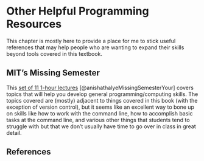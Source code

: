 # Other Helpful Programming Resources

This chapter is mostly here to provide a place for me to stick useful references that may help people who are wanting to expand their skills beyond tools covered in this textbook.


## MIT's Missing Semester

This [set of 11 1-hour lectures](https://missing.csail.mit.edu/2020/command-line/) [@anishathalyeMissingSemesterYour] covers topics that will help you develop general programming/computing skills. The topics covered are (mostly) adjacent to things covered in this book (with the exception of version control), but it seems like an excellent way to bone up on skills like how to work with the command line, how to accomplish basic tasks at the command line, and various other things that students tend to struggle with but that we don't usually have time to go over in class in great detail. 


## References